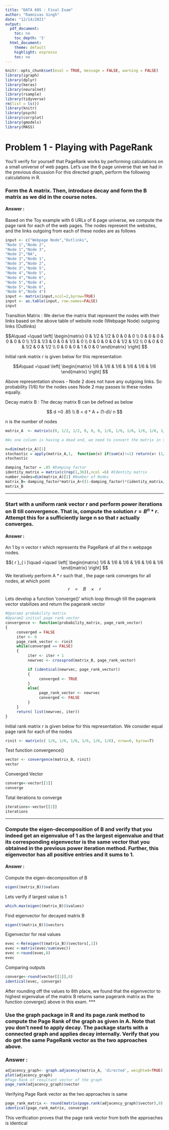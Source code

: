 ---
title: "DATA 605 : Final Exam"
author: "Ramnivas Singh"
date: "12/14/2021"
output:
  pdf_document:
    toc: no
    toc_depth: '5'
  html_document:
    theme: default
    highlight: espresso
    toc: no
---
```{r global_options, include=FALSE}
knitr::opts_chunk$set(eval = TRUE, message = FALSE, warning = FALSE)
library(igraph)
library(dplyr)
library(keras)
library(neuralnet)
library(rsample)
library(tidyverse)
rm(list = ls())
library(knitr)
library(psych)
library(corrplot)
library(gmodels)
library(MASS)

```
# Problem 1 - Playing with PageRank

You'll verify for yourself that PageRank works by performing calculations on a small universe of web pages. Let's use the 6 page universe that we had in the previous discussion For this directed graph, perform the following calculations in R.

### Form the A matrix. Then, introduce decay and form the B matrix as we did in the course notes.

#### Answer :

Based on the Toy example with 6 URLs of 6 page universe,  we compute the page rank for each of the web pages. The nodes represent the websites, and the links outgoing from each of these nodes are as follows

```{r}
input <- c("Webpage Node","Outlinks",
"Node 1","Node 2",
"Node 1","Node 3",
"Node 2","NA",
"Node 3","Node 1",
"Node 3","Node 2",
"Node 3","Node 5",
"Node 4","Node 5",
"Node 4","Node 6",
"Node 5","Node 4",
"Node 5","Node 6",
"Node 6","Node 4")
input <- matrix(input,ncol=2,byrow=TRUE)
input <- as.table(input, row.names=FALSE)
input
```

Transition Matrix : We derive the matrix that represent the nodes with their links based on the above table of website node (Webpage Node) outgoing links (Outlinks)


$$A\quad =\quad \left[ \begin{matrix} 0 & 1/2 & 1/2 & 0 & 0 & 0 \\ 0 & 0 & 0 & 0 & 0 & 0 \\ 1/3 & 1/3 & 0 & 0 & 1/3 & 0 \\ 0 & 0 & 0 & 0 & 1/2 & 1/2 \\ 0 & 0 & 0 & 1/2 & 0 & 1/2 \\ 0 & 0 & 0 & 1 & 0 & 0 \end{matrix} \right] $$

Initial rank matrix r is given below for this representation

$$A\quad =\quad \left[ \begin{matrix} 1/6 & 1/6 & 1/6 & 1/6 & 1/6 & 1/6 \end{matrix} \right] $$

Above representation shows - Node 2 does not have any outgoing links. So probability (1/6) for the nodes uses Node 2 may passes to these nodes equally.

Decay matrix B : The decay matrix B can be defined as below

$$
d =0 .85 \\
B = d * A + (1-d)/ n
$$

n is the number of nodes

```{r}
matrix_A  <- matrix(c(0, 1/2, 1/2, 0, 0, 0, 1/6, 1/6, 1/6, 1/6, 1/6, 1/6, 1/3, 1/3, 0, 0, 1/3, 0, 0, 0, 0, 0, 1/2, 1/2, 0, 0, 0, 1/2, 0, 1/2, 0, 0, 0, 1, 0, 0), nrow=6, byrow=T)
```

```{r}
#As one column is having a dead end, we need to convert the matrix in stochastic

n=dim(matrix_A)[1]
stochastic = apply(matrix_A,1,  function(x) if(sum(x)!=1) return(x+ (1/n)) else return(x))
stochastic
```

```{r}
damping_factor = .85 #Damping factor
identity_matrix = matrix(c(rep(1,36)),ncol =6) #Identity matrix
number_nodes=dim(matrix_A)[1] #Number of Nodes
matrix_B= damping_factor*matrix_A+((1-damping_factor)*(identity_matrix/number_nodes)) #Decay from transition matrix
matrix_B
```
***

### Start with a uniform rank vector r and perform power iterations on B till convergence. That is, compute the solution $r = B^n * r$. Attempt this for a sufficiently large n so that r actually converges.

#### Answer :

An 1 by n vector r which represents the PageRank of all the n webpage nodes.

$${ r }_{ i }\quad =\quad \left[ \begin{matrix} 1/6 & 1/6 & 1/6 & 1/6 & 1/6 & 1/6 \end{matrix} \right] $$
We iteratively perform A * r  such that ,  the page rank converges for all nodes,  at which point 
$$r\quad =\quad B\quad \times \quad r$$

Lets develop a function 'converge()' which loop through till the pagerank vector stabilizes and return the pagerank vector
```{r}
#@param1 probability matrix 
#@param2 initial page rank vector
convergence <- function(probability_matrix, page_rank_vector)
{
     converged = FALSE
     iter <- 0
     page_rank_vector <- rinit
     while(converged == FALSE)
     {
          iter <- iter + 1
          newrvec <- crossprod(matrix_B, page_rank_vector)

          if (identical(newrvec, page_rank_vector)) 
          {
               converged <- TRUE
          }
          else{
               page_rank_vector <- newrvec 
               converged <- FALSE
          }
     }
     return( list(newrvec, iter))
}
```

Initial rank matrix r is given below for this representation. We consider equal page rank for each of the nodes
```{r}
rinit <- matrix(c( 1/6, 1/6, 1/6, 1/6, 1/6, 1/6), nrow=6, byrow=T)
```

Test function convergence()
```{r}
vector <- convergence(matrix_B, rinit)
vector
```

Converged Vector
```{r}
converge<-vector[[1]]
converge
```

Total iterations to converge
```{r}
iterations<-vector[[2]]
iterations
```
***

### Compute the eigen-decomposition of B and verify that you indeed get an eigenvalue of 1 as the largest eigenvalue and that its corresponding eigenvector is the same vector that you obtained in the previous power iteration method. Further, this eigenvector has all positive entries and it sums to 1.

#### Answer :

Compute the eigen-decomposition of B 
```{r}
eigen((matrix_B))$values
```

Lets verify if largest value is 1
```{r}
which.max(eigen((matrix_B))$values)
```

Find eigenvector for decayed matrix B
```{r}
eigen(t(matrix_B))$vectors
```

Eigenvector for real values
```{r}
evec <-Re(eigen(t(matrix_B))$vectors[,1])
evec <-matrix(evec/sum(evec))
evec <-round(evec,8)
evec
```

Comparing outputs
```{r}
converge<-round(vector[[1]],8)
identical(evec, converge)
```

After rounding off the values to 8th place, we found that the eigenvector to highest eigenvalue of the matrix B returns same pagerank matrix as the function converge() above in this exam.
***

### Use the graph package in R and its page.rank method to compute the Page Rank of the graph as given in A. Note that you don't need to apply decay. The package starts with a connected graph and applies decay internally. Verify that you do get the same PageRank vector as the two approaches above.

                      
### Answer :

```{r}
adjacency_graph<- graph.adjacency(matrix_A, 'directed', weighted=TRUE)
plot(adjacency_graph)
#Page Rank of resultant vector of the graph
page_rank(adjacency_graph)$vector
```

Verifying Page Rank vector as the two approaches is same 

```{r}

page_rank_matrix <- round(matrix(page.rank(adjacency_graph)$vector),8)
identical(page_rank_matrix, converge)
```

This verification proves that the page rank vector from both the approaches is identical